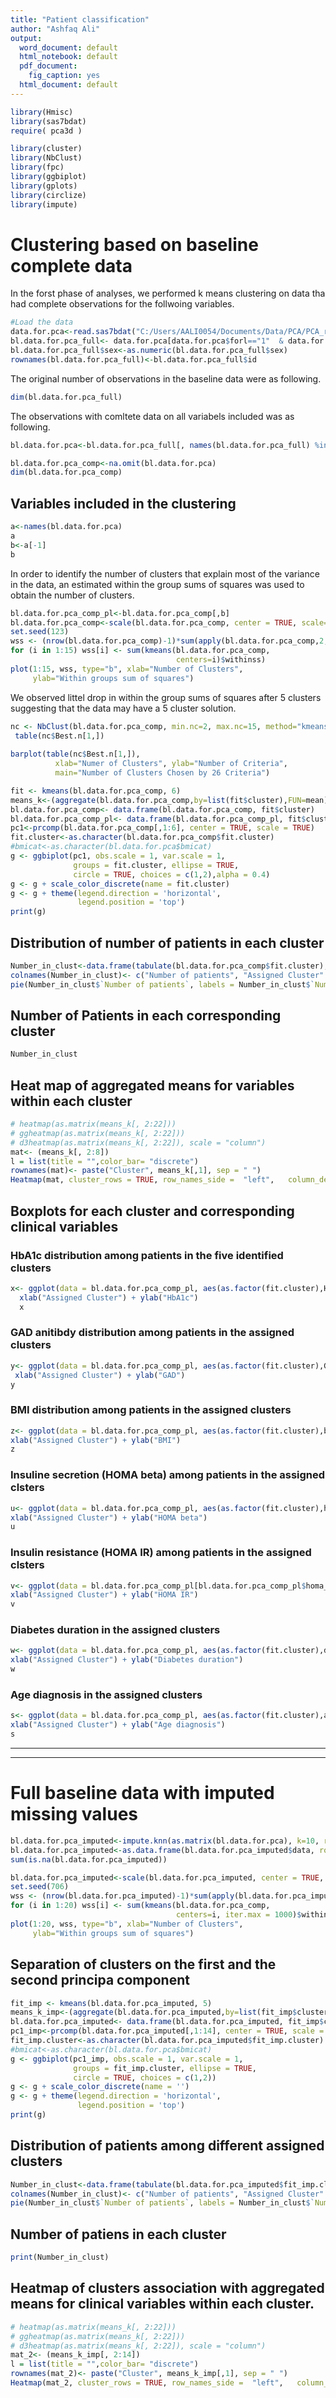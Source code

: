---
title: "Patient classification"
author: "Ashfaq Ali"
output:
  word_document: default
  html_notebook: default
  pdf_document:
    fig_caption: yes
  html_document: default
---

```{r, include=FALSE}
library(Hmisc)
library(sas7bdat)
require( pca3d )

library(cluster)
library(NbClust)
library(fpc)
library(ggbiplot)
library(gplots)
library(circlize)
library(impute)
```

# Clustering based on baseline complete data

In the forst phase of analyses, we performed k means clustering on data tha had complete observations for the follwoing variables. 

```{r, echo= FALSE}
#Load the data
data.for.pca<-read.sas7bdat("C:/Users/AALI0054/Documents/Data/PCA/PCA_report/pca.sas7bdat")
bl.data.for.pca_full<- data.for.pca[data.for.pca$forl=="1"  & data.for.pca$type== "base" , ]
bl.data.for.pca_full$sex<-as.numeric(bl.data.for.pca_full$sex)
rownames(bl.data.for.pca_full)<-bl.data.for.pca_full$id

```

The original number of observations in the baseline data were as following. 

```{r, echo=FALSE}
dim(bl.data.for.pca_full)
```

The observations with comltete data on all variabels included was as following.

```{r, echo=FALSE}
bl.data.for.pca<-bl.data.for.pca_full[, names(bl.data.for.pca_full) %in% c( "agedeb","diabetesduration","HbA1c",  "bBMI","GAD" ,"homa_b" , "homa_ir")]

bl.data.for.pca_comp<-na.omit(bl.data.for.pca)
dim(bl.data.for.pca_comp)
```

## Variables included in the clustering
```{r, echo=FALSE}
a<-names(bl.data.for.pca)
a
b<-a[-1]
b
```


In order to identify the number of clusters that explain most of the variance in the data, an estimated within the group sums of squares was used to obtain the number of clusters. 

```{r, echo=FALSE, fig.cap="within groups sums of squares vs. the number of clusters extracted. The sharp decreases from 1 to 4 clusters (with little decrease after) suggest a 5-cluster solution.", fig.height=4, message=FALSE, fig1,fig.width=6}
bl.data.for.pca_comp_pl<-bl.data.for.pca_comp[,b]
bl.data.for.pca_comp<-scale(bl.data.for.pca_comp, center = TRUE, scale=TRUE)
set.seed(123)
wss <- (nrow(bl.data.for.pca_comp)-1)*sum(apply(bl.data.for.pca_comp,2,var))
for (i in 1:15) wss[i] <- sum(kmeans(bl.data.for.pca_comp, 
                                     centers=i)$withinss)
plot(1:15, wss, type="b", xlab="Number of Clusters",
     ylab="Within groups sum of squares")
```


We observed littel drop in within the group sums of squares after 5 clusters suggesting that the data may have a 5 cluster solution.

```{r}
nc <- NbClust(bl.data.for.pca_comp, min.nc=2, max.nc=15, method="kmeans")
 table(nc$Best.n[1,])
 
barplot(table(nc$Best.n[1,]),
          xlab="Numer of Clusters", ylab="Number of Criteria",
          main="Number of Clusters Chosen by 26 Criteria")
```


```{r,fig2, fig.height= 6, fig.width=6,echo=FALSE,message=FALSE}
fit <- kmeans(bl.data.for.pca_comp, 6)
means_k<-(aggregate(bl.data.for.pca_comp,by=list(fit$cluster),FUN=mean))
bl.data.for.pca_comp<- data.frame(bl.data.for.pca_comp, fit$cluster)
bl.data.for.pca_comp_pl<- data.frame(bl.data.for.pca_comp_pl, fit$cluster)
pc1<-prcomp(bl.data.for.pca_comp[,1:6], center = TRUE, scale = TRUE)
fit.cluster<-as.character(bl.data.for.pca_comp$fit.cluster)
#bmicat<-as.character(bl.data.for.pca$bmicat)
g <- ggbiplot(pc1, obs.scale = 1, var.scale = 1, 
              groups = fit.cluster, ellipse = TRUE, 
              circle = TRUE, choices = c(1,2),alpha = 0.4)
g <- g + scale_color_discrete(name = fit.cluster)
g <- g + theme(legend.direction = 'horizontal', 
               legend.position = 'top')
print(g)
```

## Distribution of number of patients in each cluster

```{r, echo =FALSE, fig3,fig.width=6,fig.height=4,echo=FALSE,message=FALSE,include=TRUE}
Number_in_clust<-data.frame(tabulate(bl.data.for.pca_comp$fit.cluster), c("1", "2", "3", "4","5", "6"))
colnames(Number_in_clust)<- c("Number of patients", "Assigned Cluster" )
pie(Number_in_clust$`Number of patients`, labels = Number_in_clust$`Number of patients`)
```

## Number of Patients in each corresponding cluster

```{r,echo =FALSE}
Number_in_clust
```


## Heat map of aggregated means for variables within each cluster

```{r,echo =FALSE,fig4,fig.width=6,fig.height=4,echo=FALSE,message=FALSE,include=TRUE}
# heatmap(as.matrix(means_k[, 2:22]))
# ggheatmap(as.matrix(means_k[, 2:22]))
# d3heatmap(as.matrix(means_k[, 2:22]), scale = "column")
mat<- (means_k[, 2:8])
l = list(title = "",color_bar= "discrete")
rownames(mat)<- paste("Cluster", means_k[,1], sep = " ")
Heatmap(mat, cluster_rows = TRUE, row_names_side =  "left",   column_dend_reorder = TRUE, heatmap_legend_param = l)
```


## Boxplots for each cluster and corresponding clinical variables

### HbA1c distribution among patients in the five identified clusters

```{r}
x<- ggplot(data = bl.data.for.pca_comp_pl, aes(as.factor(fit.cluster),HbA1c))+geom_boxplot()+
  xlab("Assigned Cluster") + ylab("HbA1c")
  x
```

### GAD anitibdy distribution among patients in the assigned clusters

```{r}
y<- ggplot(data = bl.data.for.pca_comp_pl, aes(as.factor(fit.cluster),GAD))+geom_boxplot()+
 xlab("Assigned Cluster") + ylab("GAD")
y
```

### BMI distribution among patients in the assigned clusters

```{r}
z<- ggplot(data = bl.data.for.pca_comp_pl, aes(as.factor(fit.cluster),bBMI))+geom_boxplot()+
xlab("Assigned Cluster") + ylab("BMI")
z
```

### Insuline secretion (HOMA beta) among patients in the assigned clsters

```{r}
u<- ggplot(data = bl.data.for.pca_comp_pl, aes(as.factor(fit.cluster),homa_b))+geom_boxplot()+
xlab("Assigned Cluster") + ylab("HOMA beta")
u
```

### Insulin resistance (HOMA IR) among patients in the assigned clsters

```{r}
v<- ggplot(data = bl.data.for.pca_comp_pl[bl.data.for.pca_comp_pl$homa_ir<30,], aes(as.factor(fit.cluster),homa_ir))+geom_boxplot()+
xlab("Assigned Cluster") + ylab("HOMA IR")
v

```

### Diabetes duration in the assigned clusters
```{r}
w<- ggplot(data = bl.data.for.pca_comp_pl, aes(as.factor(fit.cluster),diabetesduration))+geom_boxplot()+
xlab("Assigned Cluster") + ylab("Diabetes duration")
w
```

### Age diagnosis in the assigned clusters 

```{r}
s<- ggplot(data = bl.data.for.pca_comp_pl, aes(as.factor(fit.cluster),agedeb))+geom_boxplot()+
xlab("Assigned Cluster") + ylab("Age diagnosis")
s
```
________________________________________

________________________________________





# Full baseline data with imputed missing values

```{r, eval=FALSE, include=FALSE}
bl.data.for.pca_imputed<-impute.knn(as.matrix(bl.data.for.pca), k=10, rowmax=0.3, rng.seed=12345)
bl.data.for.pca_imputed<-as.data.frame(bl.data.for.pca_imputed$data, row.names = rownames(bl.data.for.pca_imputed))
sum(is.na(bl.data.for.pca_imputed))


```

```{r, eval=FALSE, fig.cap="within groups sums of squares vs. the number of clusters extracted. The sharp decreases from 1 to 5 clusters (with little decrease after) suggest a 5-cluster solution.", fig.height=5, message=FALSE, fig5,fig.width=6, include=FALSE}
bl.data.for.pca_imputed<-scale(bl.data.for.pca_imputed, center = TRUE, scale=TRUE)
set.seed(706)
wss <- (nrow(bl.data.for.pca_imputed)-1)*sum(apply(bl.data.for.pca_imputed,2,var))
for (i in 1:20) wss[i] <- sum(kmeans(bl.data.for.pca_comp, 
                                     centers=i, iter.max = 1000)$withinss)
plot(1:20, wss, type="b", xlab="Number of Clusters",
     ylab="Within groups sum of squares")
```

## Separation of clusters on the first and the second principa component

```{r, eval=FALSE, fig.height=6, message=FALSE, fig6,fig.width=8, include=FALSE}
fit_imp <- kmeans(bl.data.for.pca_imputed, 5)
means_k_imp<-(aggregate(bl.data.for.pca_imputed,by=list(fit_imp$cluster),FUN=mean))
bl.data.for.pca_imputed<- data.frame(bl.data.for.pca_imputed, fit_imp$cluster)
pc1_imp<-prcomp(bl.data.for.pca_imputed[,1:14], center = TRUE, scale = TRUE)
fit_imp.cluster<-as.character(bl.data.for.pca_imputed$fit_imp.cluster)
#bmicat<-as.character(bl.data.for.pca$bmicat)
g <- ggbiplot(pc1_imp, obs.scale = 1, var.scale = 1, 
              groups = fit_imp.cluster, ellipse = TRUE, 
              circle = TRUE, choices = c(1,2))
g <- g + scale_color_discrete(name = '')
g <- g + theme(legend.direction = 'horizontal', 
               legend.position = 'top')
print(g)
```

## Distribution of patients among different assigned clusters


```{r, eval=FALSE, fig.width=6, message=FALSE, fig7,fig.height=4, include=FALSE}
Number_in_clust<-data.frame(tabulate(bl.data.for.pca_imputed$fit_imp.cluster), c("1", "2", "3", "4", "5"))
colnames(Number_in_clust)<- c("Number of patients", "Assigned Cluster" )
pie(Number_in_clust$`Number of patients`, labels = Number_in_clust$`Number of patients`)
```

## Number of patiens in each cluster

```{r, eval=FALSE, include=FALSE}
print(Number_in_clust)
```
## Heatmap of clusters association with aggregated means for clinical variables within each cluster. 

```{r, eval=FALSE, fig.height=4, message=FALSE, fig8,fig.width=6, include=FALSE}
# heatmap(as.matrix(means_k[, 2:22]))
# ggheatmap(as.matrix(means_k[, 2:22]))
# d3heatmap(as.matrix(means_k[, 2:22]), scale = "column")
mat_2<- (means_k_imp[, 2:14])
l = list(title = "",color_bar= "discrete")
rownames(mat_2)<- paste("Cluster", means_k_imp[,1], sep = " ")
Heatmap(mat_2, cluster_rows = TRUE, row_names_side =  "left",   column_dend_reorder = TRUE, heatmap_legend_param = l)
```



